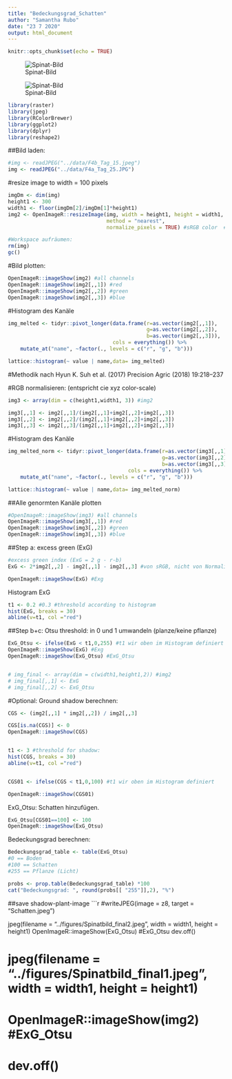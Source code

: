 ```yaml
---
title: "Bedeckungsgrad_Schatten"
author: "Samantha Rubo"
date: "23 7 2020"
output: html_document
---
```


```r
knitr::opts_chunk$set(echo = TRUE)
```

![Spinat-Bild](../data/F4b_Tag_15.jpeg)

![Spinat-Bild](../data/F4a_Tag_25.JPG)



```r
library(raster)
library(jpeg)
library(RColorBrewer)
library(ggplot2)
library(dplyr)
library(reshape2)
```

##Bild laden:
```r
#img <- readJPEG("../data/F4b_Tag_15.jpeg")
img <- readJPEG("../data/F4a_Tag_25.JPG")

```

#resize image to width = 100 pixels
```r
imgDm <- dim(img)
height1 <- 300
width1 <- floor(imgDm[2]/imgDm[1]*height1)
img2 <- OpenImageR::resizeImage(img, width = height1, height = width1, 
                                method = "nearest", 
                                normalize_pixels = TRUE) #sRGB color  #range(img2[,,1])

#Workspace aufräumen:
rm(img)
gc()
```

#Bild plotten:
```r
OpenImageR::imageShow(img2) #all channels
OpenImageR::imageShow(img2[,,1]) #red
OpenImageR::imageShow(img2[,,2]) #green
OpenImageR::imageShow(img2[,,3]) #blue
```



#Histogram des Kanäle
```r
img_melted <- tidyr::pivot_longer(data.frame(r=as.vector(img2[,,1]), 
                                             g=as.vector(img2[,,2]), 
                                             b=as.vector(img2[,,3])),
                                  cols = everything()) %>%
    mutate_at("name", ~factor(., levels = c("r", "g", "b")))

lattice::histogram(~ value | name,data= img_melted)
```

#Methodik nach Hyun K. Suh et al. (2017)
Precision Agric (2018) 19:218–237

#RGB normalisieren: (entspricht cie xyz color-scale)
```r
img3 <- array(dim = c(height1,width1, 3)) #img2

img3[,,1] <- img2[,,1]/(img2[,,1]+img2[,,2]+img2[,,3])
img3[,,2] <- img2[,,2]/(img2[,,1]+img2[,,2]+img2[,,3])
img3[,,3] <- img2[,,3]/(img2[,,1]+img2[,,2]+img2[,,3])

```

#Histogram des Kanäle
```r
img_melted_norm <- tidyr::pivot_longer(data.frame(r=as.vector(img3[,,1]), 
                                                  g=as.vector(img3[,,2]), 
                                                  b=as.vector(img3[,,3])),
                                       cols = everything()) %>%
    mutate_at("name", ~factor(., levels = c("r", "g", "b")))

lattice::histogram(~ value | name,data= img_melted_norm)
```

##Alle genormten Kanäle plotten
```r
#OpenImageR::imageShow(img3) #all channels
OpenImageR::imageShow(img3[,,1]) #red
OpenImageR::imageShow(img3[,,2]) #green
OpenImageR::imageShow(img3[,,3]) #blue
```


##Step a: excess green (ExG)
```r
#excess green index (ExG = 2 g - r-b)
ExG <- 2*img2[,,2] - img2[,,1] - img2[,,3] #von sRGB, nicht von Normalisiertem Bild!

OpenImageR::imageShow(ExG) #Exg

```



Histogram ExG
```r
t1 <- 0.2 #0.3 #threshold according to histogram
hist(ExG, breaks = 30)
abline(v=t1, col ="red")
```

##Step b+c: Otsu threshold: in 0 und 1 umwandeln (planze/keine pflanze)
```r
ExG_Otsu <- ifelse(ExG < t1,0,255) #t1 wir oben im Histogram definiert
OpenImageR::imageShow(ExG) #Exg
OpenImageR::imageShow(ExG_Otsu) #ExG_Otsu


# img_final <- array(dim = c(width1,height1,2)) #img2
# img_final[,,1] <- ExG
# img_final[,,2] <- ExG_Otsu
```


#Optional: Ground shadow berechnen:
```r
CGS <- (img2[,,1] * img2[,,2]) / img2[,,3]

CGS[is.na(CGS)] <- 0
OpenImageR::imageShow(CGS)


t1 <- 3 #threshold for shadow:
hist(CGS, breaks = 30)
abline(v=t1, col ="red")


CGS01 <- ifelse(CGS < t1,0,100) #t1 wir oben im Histogram definiert

OpenImageR::imageShow(CGS01)

```
ExG_Otsu: Schatten hinzufügen.
```r
ExG_Otsu[CGS01==100] <- 100
OpenImageR::imageShow(ExG_Otsu)
```



Bedeckungsgrad berechnen:
```r
Bedeckungsgrad_table <- table(ExG_Otsu)
#0 == Boden
#100 == Schatten
#255 == Pflanze (Licht)

probs <- prop.table(Bedeckungsgrad_table) *100 
cat("Bedeckungsgrad: ", round(probs[[ "255"]],2), "%")

```




##save shadow-plant-image
```r
#writeJPEG(image = z8, target = "Schatten.jpeg")

jpeg(filename = "../figures/Spinatbild_final2.jpeg", width = width1, height = height1)
OpenImageR::imageShow(ExG_Otsu) #ExG_Otsu
dev.off()


# jpeg(filename = "../figures/Spinatbild_final1.jpeg", width = width1, height = height1)
# OpenImageR::imageShow(img2) #ExG_Otsu
# dev.off()
